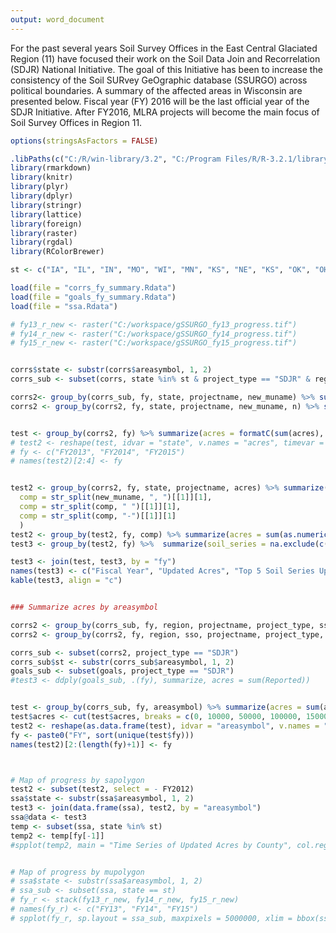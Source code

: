 ---
output: word_document
---

For the past several years Soil Survey Offices in the East Central Glaciated Region (11) have focused their work on the Soil Data Join and Recorrelation (SDJR) National Initiative. The goal of this Initiative has been to increase the consistency of the Soil SURvey GeOgraphic database (SSURGO) across political boundaries. A summary of the affected areas in Wisconsin are presented below. Fiscal year (FY) 2016 will be the last official year of the SDJR Initiative. After FY2016, MLRA projects will become the main focus of Soil Survey Offices in Region 11.


```{r, echo=FALSE, warning=FALSE, message=FALSE, results='asis', fig.height=3.75, fig.width=7.5}
options(stringsAsFactors = FALSE)

.libPaths(c("C:/R/win-library/3.2", "C:/Program Files/R/R-3.2.1/library"))
library(rmarkdown)
library(knitr)
library(plyr)
library(dplyr)
library(stringr)
library(lattice)
library(foreign)
library(raster)
library(rgdal)
library(RColorBrewer)

st <- c("IA", "IL", "IN", "MO", "WI", "MN", "KS", "NE", "KS", "OK", "OH", "MI")

load(file = "corrs_fy_summary.Rdata")
load(file = "goals_fy_summary.Rdata")
load(file = "ssa.Rdata")

# fy13_r_new <- raster("C:/workspace/gSSURGO_fy13_progress.tif")
# fy14_r_new <- raster("C:/workspace/gSSURGO_fy14_progress.tif")
# fy15_r_new <- raster("C:/workspace/gSSURGO_fy15_progress.tif")


corrs$state <- substr(corrs$areasymbol, 1, 2)
corrs_sub <- subset(corrs, state %in% st & project_type == "SDJR" & region == 11)

corrs2<- group_by(corrs_sub, fy, state, projectname, new_muname) %>% summarize(n = length(unique(new_acres)), acres = paste0(unique(new_acres), collapse = ", "))
corrs2 <- group_by(corrs2, fy, state, projectname, new_muname, n) %>% summarize(acres = sum(as.numeric(str_split(acres, ", ")[[1]])))


test <- group_by(corrs2, fy) %>% summarize(acres = formatC(sum(acres), format = "fg", big.mark = ","))
# test2 <- reshape(test, idvar = "state", v.names = "acres", timevar = "fy", direction = "wide")
# fy <- c("FY2013", "FY2014", "FY2015")
# names(test2)[2:4] <- fy


test2 <- group_by(corrs2, fy, state, projectname, acres) %>% summarize(
  comp = str_split(new_muname, ", ")[[1]][1],
  comp = str_split(comp, " ")[[1]][1],
  comp = str_split(comp, "-")[[1]][1]
  )
test2 <- group_by(test2, fy, comp) %>% summarize(acres = sum(as.numeric(acres)))
test3 <- group_by(test2, fy) %>%  summarize(soil_series = na.exclude(c(list(comp[order(acres, decreasing = T)][1:5]))))

test3 <- join(test, test3, by = "fy")
names(test3) <- c("Fiscal Year", "Updated Acres", "Top 5 Soil Series Updated in Region 11")
kable(test3, align = "c")


### Summarize acres by areasymbol

corrs2 <- group_by(corrs_sub, fy, region, projectname, project_type, sso, areasymbol) %>% summarize(n = length(unique(new_acres)), acres = paste0(unique(new_acres), collapse = ", "))
corrs2 <- group_by(corrs2, fy, region, sso, projectname, project_type, areasymbol, n) %>% summarize(acres = sum(as.numeric(str_split(acres, ", ")[[1]])))

corrs_sub <- subset(corrs2, project_type == "SDJR")
corrs_sub$st <- substr(corrs_sub$areasymbol, 1, 2)
goals_sub <- subset(goals, project_type == "SDJR")
#test3 <- ddply(goals_sub, .(fy), summarize, acres = sum(Reported))


test <- group_by(corrs_sub, fy, areasymbol) %>% summarize(acres = sum(acres))
test$acres <- cut(test$acres, breaks = c(0, 10000, 50000, 100000, 150000, 200000), labels = c("0 - 10,000", "10,000 - 50,000", "50,000 - 100,000", "100,000 - 150,000", "150,000 - 200,000"))
test2 <- reshape(as.data.frame(test), idvar = "areasymbol", v.names = "acres", timevar = "fy", direction = "wide")
fy <- paste0("FY", sort(unique(test$fy)))
names(test2)[2:(length(fy)+1)] <- fy



# Map of progress by sapolygon
test2 <- subset(test2, select = - FY2012)
ssa$state <- substr(ssa$areasymbol, 1, 2)
test3 <- join(data.frame(ssa), test2, by = "areasymbol")
ssa@data <- test3
temp <- subset(ssa, state %in% st)
temp2 <- temp[fy[-1]]
#spplot(temp2, main = "Time Series of Updated Acres by County", col.regions = brewer.pal(5, "YlOrRd"), layout = c(length(fy[-1]), 1), colorkey = list(space = "bottom", height = 1))


# Map of progress by mupolygon
# ssa$state <- substr(ssa$areasymbol, 1, 2)
# ssa_sub <- subset(ssa, state == st)
# fy_r <- stack(fy13_r_new, fy14_r_new, fy15_r_new)
# names(fy_r) <- c("FY13", "FY14", "FY15")
# spplot(fy_r, sp.layout = ssa_sub, maxpixels = 5000000, xlim = bbox(ssa_sub)[1, ] + c(-1e4, 1e4), ylim = # bbox(ssa_sub)[2, ] + c(-1e4, 1e4), colorkey = FALSE, col.regions = "blue", strip = strip.custom(bg = grey(0.85)), main = "Time series of SDJR Progress", fontsize = 12, )

```
